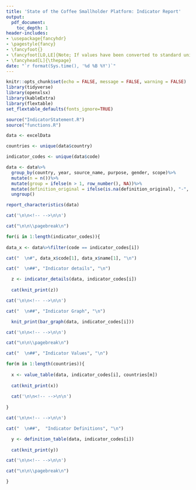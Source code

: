 ```yaml
---
title: 'State of the Coffee Smallholder Platform: Indicator Report'
output:
  pdf_document:
    toc_depth: 1
header-includes:
- \usepackage{fancyhdr}
- \pagestyle{fancy}
- \fancyfoot{}
- \fancyfoot[LO,LE]{Note; If values have been converted to standard units, original values and conversion rates will be available in the indicator excel download.} 
- \fancyhead[L]{\thepage}
date: "`r format(Sys.time(), '%d %B %Y')`"
---
```

```r
knitr::opts_chunk$set(echo = FALSE, message = FALSE, warning = FALSE)
library(tidyverse)
library(openxlsx)
library(kableExtra)
library(flextable)
set_flextable_defaults(fonts_ignore=TRUE)
```

```r
source("IndicatorStatement.R")
source("functions.R")

data <- excelData

countries <- unique(data$country)

indicator_codes <- unique(data$code)

data <- data%>%
  group_by(country, year, source_name, purpose, gender, scope)%>%
  mutate(n = n())%>%
  mutate(group = ifelse(n > 1, row_number(), NA))%>%
  mutate(definition_original = ifelse(is.na(definition_original), "-", definition_original))%>%
  ungroup()
```

```r
report_characteristics(data)
```

```{=latex}
% Trigger ToC creation in LaTeX
\setcounter{tocdepth}{1}
\tableofcontents
```

```r
cat('\n\n<!-- -->\n\n')

cat("\n\n\\pagebreak\n")

for(i in 1:length(indicator_codes)){
  
data_x <- data%>%filter(code == indicator_codes[i])  

cat("  \n#", data_x$code[1], data_x$name[1], "\n")

cat("  \n##", "Indicator details", "\n")

  z <- indicator_details(data, indicator_codes[i])
  
  cat(knit_print(z))

cat('\n\n<!-- -->\n\n')

cat("  \n##", "Indicator Graph", "\n")

  knit_print(bar_graph(data, indicator_codes[i]))

cat('\n\n<!-- -->\n\n')

cat("\n\n\\pagebreak\n")

cat("  \n##", "Indicator Values", "\n")

for(m in 1:length(countries)){
  
  x <- value_table(data, indicator_codes[i], countries[m])
  
  cat(knit_print(x))
  
  cat('\n\n<!-- -->\n\n')
  
}

cat('\n\n<!-- -->\n\n')

cat("  \n##",  "Indicator Definitions", "\n")

  y <- definition_table(data, indicator_codes[i])
  
  cat(knit_print(y))

cat('\n\n<!-- -->\n\n')

cat("\n\n\\pagebreak\n")

}
```

